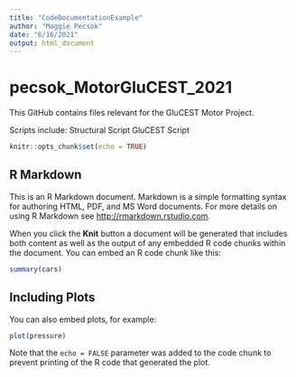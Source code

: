 ```yaml
---
title: "CodeDocumentationExample"
author: "Maggie Pecsok"
date: "6/16/2021"
output: html_document
---
```


# pecsok_MotorGluCEST_2021

This GitHub contains files relevant for the GluCEST Motor Project.

Scripts include: 
Structural Script 
GluCEST Script


```r
knitr::opts_chunk$set(echo = TRUE)
```

## R Markdown

This is an R Markdown document. Markdown is a simple formatting syntax for authoring HTML, PDF, and MS Word documents. For more details on using R Markdown see <http://rmarkdown.rstudio.com>.

When you click the **Knit** button a document will be generated that includes both content as well as the output of any embedded R code chunks within the document. You can embed an R code chunk like this:

```r
summary(cars)
```

## Including Plots

You can also embed plots, for example:

```r
plot(pressure)
```

Note that the `echo = FALSE` parameter was added to the code chunk to prevent printing of the R code that generated the plot.
